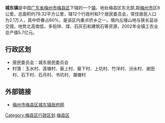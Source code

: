 '''城东镇'''是中国[[广东省|广东省]][[梅州市|梅州市]][[梅县区|梅县区]]下辖的一个[[镇|镇]]，地处梅县区东北部,距[[梅州市|梅州市]]区8公里，总面积约79.32平方公里，辖12个行政村和1个居民委员会，常住居民人口为2.1万人，其中侨眷占60%，是该区内重点侨乡之一。境内丘陵山地与狭长盆谷交错，地势北高南低，多铅锌、煤、石灰石和建筑石等资源，2002年全镇工农业总产值5.7亿元。
==行政区划==
*居民委员会：城东居民委员会
*村落：玉水村、莲塘村、葵上村、葵下村、上坑村、竹洋村、汾水村、谢田村、石下村、石月村、书坑村、潮塘村

==外部链接==
*[https://web.archive.org/web/20071015052029/http://mxcdz.net/ 梅州市梅县区城东镇政府网]

{{GD-stub}}
{{梅县区行政区划}}

[[Category:梅县区行政区划|Category:梅县区行政区划]]
[[Category:梅州建制镇|梅县区]]